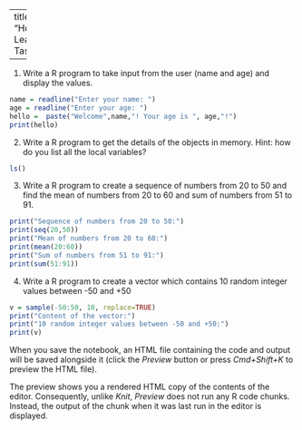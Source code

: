 
---
title: "Home Learning Task"

---

1. Write a R program to take input from the user (name and age) and display the values. 
```r
name = readline("Enter your name: ")
age = readline("Enter your age: ")
hello =  paste("Welcome",name,"! Your age is ", age,"!")
print(hello)
```

2. Write a R program to get the details of the objects in memory. Hint: how do you list all the local variables?

```r
ls()
```

3. Write a R program to create a sequence of numbers from 20 to 50 and find the mean of numbers from 20 to 60 and sum of numbers from 51 to 91.

```r
print("Sequence of numbers from 20 to 50:")
print(seq(20,50))
print("Mean of numbers from 20 to 60:")
print(mean(20:60))
print("Sum of numbers from 51 to 91:")
print(sum(51:91))
```

4. Write a R program to create a vector which contains 10 random integer values between -50 and +50

```r
v = sample(-50:50, 10, replace=TRUE)
print("Content of the vector:")
print("10 random integer values between -50 and +50:")
print(v)
```


When you save the notebook, an HTML file containing the code and output will be saved alongside it (click the *Preview* button or press *Cmd+Shift+K* to preview the HTML file). 

The preview shows you a rendered HTML copy of the contents of the editor. Consequently, unlike *Knit*, *Preview* does not run any R code chunks. Instead, the output of the chunk when it was last run in the editor is displayed.

